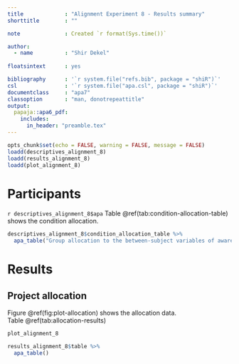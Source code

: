 ```yaml
---
title             : "Alignment Experiment 8 - Results summary"
shorttitle        : ""

note              : Created `r format(Sys.time())`

author: 
  - name          : "Shir Dekel"
  
floatsintext      : yes

bibliography      : '`r system.file("refs.bib", package = "shiR")`'
csl               : '`r system.file("apa.csl", package = "shiR")`'
documentclass     : "apa7"
classoption       : "man, donotrepeattitle"
output: 
  papaja::apa6_pdf:
    includes: 
      in_header: "preamble.tex"
---
```


```r
opts_chunk$set(echo = FALSE, warning = FALSE, message = FALSE)
loadd(descriptives_alignment_8)
loadd(results_alignment_8)
loadd(plot_alignment_8)
```

# Participants

`r descriptives_alignment_8$apa` Table\ \@ref(tab:condition-allocation-table) shows the condition allocation.

```r
descriptives_alignment_8$condition_allocation_table %>% 
  apa_table("Group allocation to the between-subject variables of awareness, presentation, and distribution.")
```

# Results

## Project allocation

Figure\ \@ref(fig:plot-allocation) shows the allocation data. Table\ \@ref(tab:allocation-results)

```r
plot_alignment_8
```


```r
results_alignment_8$table %>%
  apa_table()
```
